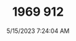 ---
width: 6000
height: 4000
title: 1969 912
description: Yellow 1969 Porsche 912 Coupe 5-Speed shot in Austin, TX.
date: 5/15/2023 7:24:04 AM
cameraMake: Sony
cameraModel: ILCE-7M3
lens: 24-70mm F2.8 DG DN | Art 019
settingsfStop: f/2.8
settingsISO: ISO 125
settingsShutter: 1/2000
settingsFocalLength: 50.7 mm
---
